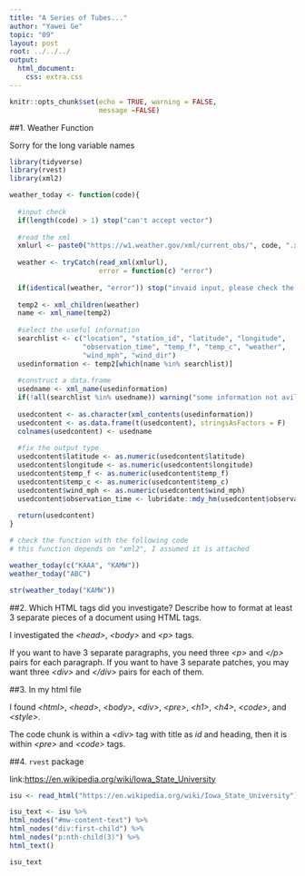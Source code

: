 ---
title: "A Series of Tubes..."
author: "Yawei Ge"
topic: "09"
layout: post
root: ../../../
output: 
  html_document: 
    css: extra.css
---
```{r setup, include=FALSE}
knitr::opts_chunk$set(echo = TRUE, warning = FALSE,
                      message =FALSE)
```

##1. Weather Function

Sorry for the long variable names
```{r}
library(tidyverse)
library(rvest)
library(xml2)

weather_today <- function(code){
  
  #input check
  if(length(code) > 1) stop("can't accept vector")
  
  #read the xml
  xmlurl <- paste0("https://w1.weather.gov/xml/current_obs/", code, ".xml")
  
  weather <- tryCatch(read_xml(xmlurl), 
                      error = function(c) "error")
  
  if(identical(weather, "error")) stop("invaid input, please check the code")
  
  temp2 <- xml_children(weather)
  name <- xml_name(temp2)
  
  #select the useful information
  searchlist <- c("location", "station_id", "latitude", "longitude",
                  "observation_time", "temp_f", "temp_c", "weather", 
                  "wind_mph", "wind_dir")
  usedinformation <- temp2[which(name %in% searchlist)]
  
  #construct a data.frame
  usedname <- xml_name(usedinformation)
  if(!all(searchlist %in% usedname)) warning("some information not avilable")
  
  usedcontent <- as.character(xml_contents(usedinformation))
  usedcontent <- as.data.frame(t(usedcontent), stringsAsFactors = F)
  colnames(usedcontent) <- usedname
  
  #fix the output type
  usedcontent$latitude <- as.numeric(usedcontent$latitude)
  usedcontent$longitude <- as.numeric(usedcontent$longitude)
  usedcontent$temp_f <- as.numeric(usedcontent$temp_f)
  usedcontent$temp_c <- as.numeric(usedcontent$temp_c)
  usedcontent$wind_mph <- as.numeric(usedcontent$wind_mph)
  usedcontent$observation_time <- lubridate::mdy_hm(usedcontent$observation_time)
  
  return(usedcontent)
}

```

```{r, eval=FALSE}
# check the function with the following code
# this function depends on "xml2", I assumed it is attached

weather_today(c("KAAA", "KAMW"))
weather_today("ABC")
```

```{r}
str(weather_today("KAMW"))
```

##2. Which HTML tags did you investigate? Describe how to format at least 3 separate pieces of a document using HTML tags.

I investigated the *\<head\>*, *\<body\>* and *\<p\>* tags. 

If you want to have 3 separate paragraphs, you need three *\<p\>* and *\</p\>* pairs for each paragraph. If you want to have 3 separate patches, you may want three *\<div\>* and *\</div\>* pairs for each of them.

##3. In my html file

I found *\<html\>*, *\<head\>*, *\<body\>*, *\<div\>*, *\<pre\>*, *\<h1\>*, *\<h4\>*, *\<code\>*, and *\<style\>*.

The code chunk is within a *\<div\>* tag with title as *id* and heading, then it is within *\<pre\>* and *\<code\>* tags.


##4. `rvest` package 

link:<https://en.wikipedia.org/wiki/Iowa_State_University>

```{r}
isu <- read_html("https://en.wikipedia.org/wiki/Iowa_State_University")

isu_text <- isu %>%
html_nodes("#mw-content-text") %>%
html_nodes("div:first-child") %>%
html_nodes("p:nth-child(3)") %>%
html_text()

isu_text

```











